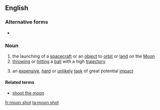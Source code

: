 {{also|moonshot}}
==English==

===Alternative forms===
* {{l|en|moonshot}}

===Noun===
{{en-noun}}

# the launching of a [[spacecraft]] or an [[object]] to [[orbit]] or [[land]] on the [[Moon]]
# [[throw]]ing or [[hit]]ting a [[ball]] with a high [[trajectory]]
# {{lb|en|figuratively}} an [[expensive]], [[hard]] or [[unlikely]] [[task]] of great potential [[impact]]

====Related terms====
* [[shoot the moon]]

[[fr:moon shot]]
[[ta:moon shot]]
